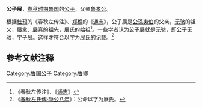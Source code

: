 {{模板:Infobox 先秦人物
|名稱=公子展
|姓=[[姬姓|姬]]
|氏=[[展氏|展]]
|名=展
|字=子展
|别名=公子無駭、無駭
|别字=
|諡号=
|官位=
|時代=春秋
|國家=魯國
|身份=[[魯國|魯國]][[卿_(官制)|卿]]
|出生=
|逝世=前715年
|父=[[鲁孝公|鲁孝公]]
|子女=[[公孫夷伯|公孫夷伯]]
}}
'''公子展'''，[[春秋时期|春秋时期]][[鲁国|鲁国]]的[[公子|公子]]，父亲[[鲁孝公|鲁孝公]]。

根据[[杜预|杜预]]的《春秋左传注》、[[郑樵|郑樵]]的《[[通志|通志]]》，公子展是[[公孫夷伯|公孫夷伯]]的父亲，[[无骇|无骇]]的祖父，[[展禽|展禽]]、[[展喜|展喜]]的祖先，展氏的始祖<ref>《春秋左传注》、《[[通志|通志]]》</ref>。一些学者认为公子展就是无骇，即公子无骇，字子展。这样才符合以字为展氏的记载。<ref>《[[s:春秋左氏傳/隱公|春秋左氏傳·隐公八年]]》：公命以字为展氏。</ref>

==参考文献注释==
{{Reflist}}

[[Category:鲁国公子|Category:鲁国公子]]
[[Category:鲁卿|Category:鲁卿]]
